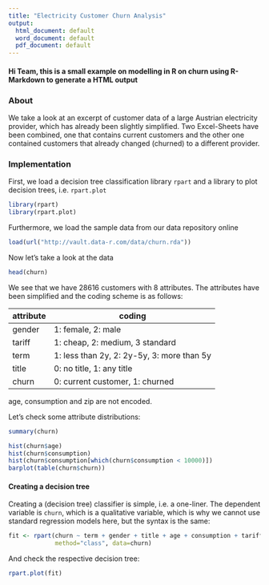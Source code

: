 ```yaml
---
title: "Electricity Customer Churn Analysis"
output:
  html_document: default
  word_document: default
  pdf_document: default
---
```


#### Hi Team, this is a small example on modelling in R on churn using R-Markdown to generate a HTML output

### About

We take a look at an excerpt of customer data of a large Austrian electricity provider, which has already been slightly simplified. Two Excel-Sheets have been combined, one that contains current customers and the other one contained customers that already changed (churned) to a different provider. 

### Implementation

First, we load a decision tree classification library `rpart` and a library to plot decision trees, i.e. `rpart.plot`

```r
library(rpart)
library(rpart.plot)
```

Furthermore, we load the sample data from our data repository online

```r
load(url("http://vault.data-r.com/data/churn.rda"))
```

Now let's take a look at the data

```r
head(churn)
```

We see that we have 28616 customers with 8 attributes. The attributes have been simplified and the coding scheme is as follows:

| attribute | coding |
| ---- | ----  |
| gender | 1: female, 2: male |
| tariff | 1: cheap, 2: medium, 3 standard |
| term | 1: less than 2y, 2: 2y-5y, 3: more than 5y |
| title | 0: no title, 1: any title |
| churn | 0: current customer, 1: churned |

age, consumption and zip are not encoded.

Let's check some attribute distributions:

```r
summary(churn)
```

```r
hist(churn$age)
hist(churn$consumption)
hist(churn$consumption[which(churn$consumption < 10000)])
barplot(table(churn$churn))
``` 

#### Creating a decision tree

Creating a (decision tree) classifier is simple, i.e. a one-liner. The dependent variable is `churn`, which is a qualitative variable, which is why we cannot use standard regression models here, but the syntax is the same:

```r
fit <- rpart(churn ~ term + gender + title + age + consumption + tariff,
             method="class", data=churn)
```

And check the respective decision tree:

```r
rpart.plot(fit)
```
